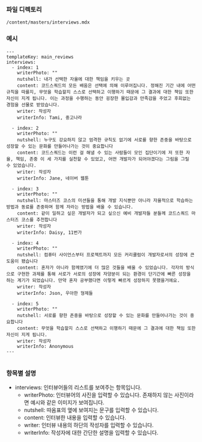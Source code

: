 ### 파일 디렉토리

`/content/masters/interviews.mdx`

### 예시

```
---
templateKey: main_reviews
interviews:
  - index: 1
    writerPhoto: ""
    nutshell: 내가 선택한 자율에 대한 책임을 키우는 곳
    content: 코드스쿼드의 모든 배움은 선택에 의해 이루어집니다. 정해진 기간 내에 어떤 규칙을 따를지, 무엇을 학습할지 스스로 선택하고 이행하기 때문에 그 결과에 대한 책임 또한 자신이 지게 됩니다. 이는 과정을 수행하는 동안 굉장한 몰입감과 만족감을 주었고 후회없는 경험을 선물로 받았습니다.
    writer: 작성자
    writerInfo: Tami, 중고나라

  - index: 2
    writerPhoto: ""
    nutshell: 누구도 강요하지 않고 엄격한 규칙도 없기에 서로를 향한 존중을 바탕으로 성장할 수 있는 문화를 만들어나가는 것이 중요합니다
    content: 코드스쿼드는 이런 걸 해낼 수 있는 사람들이 모인 집단이기에 저 또한 자율, 책임, 존중 이 세 가지를 실천할 수 있었고, 어떤 개발자가 되어야겠다는 그림을 그릴 수 있었습니다.
    writer: 작성자
    writerInfo: Jane, 네이버 웹툰

  - index: 3
    writerPhoto: ""
    nutshell: 마스터즈 코스의 미션들을 통해 개발 지식뿐만 아니라 자율적으로 학습하는 방법과 동료를 존중하며 함께 자라는 방법을 배울 수 있습니다.
    content: 같이 일하고 싶은 개발자가 되고 싶으신 예비 개발자들 분들께 코드스쿼드 마스터즈 코스를 추천합니다
    writer: 작성자
    writerInfo: Daisy, 11번가

  - index: 4
    writerPhoto: ""
    nutshell: 컴퓨터 사이언스부터 프로젝트까지 모든 커리큘럼이 개발자로서의 성장에 큰 도움이 됐습니다
    content: 혼자가 아니라 함께였기에 더 많은 것들을 배울 수 있었습니다. 각자의 방식으로 구현한 과제를 통해 서로가 서로의 성장에 자양분이 되는 환경이 단기간에 빠른 성장을 하는 계기가 되었습니다. 만약 혼자 공부했다면 이렇게 빠르게 성장하지 못했을거에요.
    writer: 작성자
    writerInfo: Json, 우아한 형제들

  - index: 5
    writerPhoto: ""
    nutshell: 서로를 향한 존중을 바탕으로 성장할 수 있는 문화를 만들어나가는 것이 중요합니다
    content: 무엇을 학습할지 스스로 선택하고 이행하기 때문에 그 결과에 대한 책임 또한 자신이 지게 됩니다.
    writer: 작성자
    writerInfo: Anonymous
---


```

### 항목별 설명

- interviews: 인터뷰어들의 리스트를 보여주는 항목입니다.
  - writerPhoto: 인터뷰어의 사진을 입력할 수 있습니다. 존재하지 않는 사진이라면 예시와 같은 이미지가 보여집니다.
  - nutshell: 따옴표의 옆에 보여지는 문구를 입력할 수 있습니다.
  - content: 인터뷰한 내용을 입력할 수 있습니다.
  - writer: 인터뷰 내용의 하단의 작성자를 입력할 수 있습니다.
  - writerInfo: 작성자에 대한 간단한 설명을 입력할 수 있습니다.
